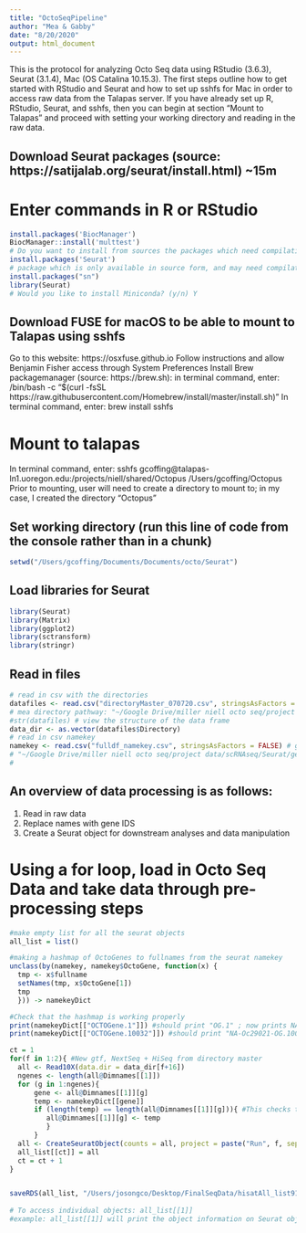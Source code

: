 ```yaml
---
title: "OctoSeqPipeline"
author: "Mea & Gabby"
date: "8/20/2020"
output: html_document
---
```

This is the protocol for analyzing Octo Seq data using RStudio (3.6.3), Seurat (3.1.4), Mac (OS Catalina 10.15.3). The first steps outline how to get started with RStudio and Seurat and how to set up sshfs for Mac in order to access raw data from the Talapas server. If you have already set up R, RStudio, Seurat, and sshfs, then you can begin at section "Mount to Talapas" and proceed with setting your working directory and reading in the raw data.

## Download Seurat packages (source: https://satijalab.org/seurat/install.html) ~15m
# Enter commands in R or RStudio
```r
install.packages('BiocManager')
BiocManager::install('multtest') 
# Do you want to install from sources the packages which need compilation? (y/n/cancel); update a/s/n? a
install.packages('Seurat')
# package which is only available in source form, and may need compilation? (y/n) Yes
install.packages("sn")
library(Seurat)
# Would you like to install Miniconda? (y/n) Y
```
## Download FUSE for macOS to be able to mount to Talapas using sshfs
Go to this website: https://osxfuse.github.io
Follow instructions and allow Benjamin Fisher access through System Preferences
Install Brew packagemanager (source: https://brew.sh): in terminal command, enter: /bin/bash -c "$(curl -fsSL https://raw.githubusercontent.com/Homebrew/install/master/install.sh)" 
In terminal command, enter: brew install sshfs 

# Mount to talapas
In terminal command, enter: sshfs gcoffing@talapas-ln1.uoregon.edu:/projects/niell/shared/Octopus /Users/gcoffing/Octopus 
Prior to mounting, user will need to create a directory to mount to; in my case, I created the directory "Octopus"

## Set working directory (run this line of code from the console rather than in a chunk)
```r
setwd("/Users/gcoffing/Documents/Documents/octo/Seurat")
```

## Load libraries for Seurat
```r
library(Seurat)
library(Matrix)
library(ggplot2)
library(sctransform)
library(stringr)
```

## Read in files
```r
# read in csv with the directories
datafiles <- read.csv("directoryMaster_070720.csv", stringsAsFactors = FALSE) 
# mea directory pathway: "~/Google Drive/miller niell octo seq/project data/scRNAseq/Seurat/directoryMaster_070720.csv"
#str(datafiles) # view the structure of the data frame
data_dir <- as.vector(datafiles$Directory)
# read in csv namekey
namekey <- read.csv("fulldf_namekey.csv", stringsAsFactors = FALSE) # geneIDs_miniNCBI_fulldf_namekey.csv (9120)
# "~/Google Drive/miller niell octo seq/project data/scRNAseq/Seurat/gene lists/geneIDs_miniNCBI_fulldf_namekey_Sep13.csv" (91320)
# 


```

## An overview of data processing is as follows:
1. Read in raw data
2. Replace names with gene IDS
3. Create a Seurat object for downstream analyses and data manipulation

# Using a for loop, load in Octo Seq Data and take data through pre-processing steps
```r
#make empty list for all the seurat objects
all_list = list() 

#making a hashmap of OctoGenes to fullnames from the seurat namekey
unclass(by(namekey, namekey$OctoGene, function(x) {
  tmp <- x$fullname
  setNames(tmp, x$OctoGene[1])
  tmp
  })) -> namekeyDict

#Check that the hashmap is working properly
print(namekeyDict[["OCTOGene.1"]]) #should print "OG.1" ; now prints NA-OG1
print(namekeyDict[["OCTOGene.10032"]]) #should print "NA-Oc29021-OG.100" ;now prints "anaphase-promoting-complex-subunit-7-OG10032-OB20676-OB29021"
```

```r
ct = 1
for(f in 1:2){ #New gtf, NextSeq + HiSeq from directory master
  all <- Read10X(data.dir = data_dir[f+16])
  ngenes <- length(all@Dimnames[[1]])
  for (g in 1:ngenes){
      gene <- all@Dimnames[[1]][g]
      temp <- namekeyDict[[gene]]
      if (length(temp) == length(all@Dimnames[[1]][g])){ #This checks that temp is not zero
         all@Dimnames[[1]][g] <- temp
         }
      }
  all <- CreateSeuratObject(counts = all, project = paste("Run", f, sep = ""), min.cells = 3, min.features = 750)
  all_list[[ct]] = all
  ct = ct + 1
}


saveRDS(all_list, "/Users/josongco/Desktop/FinalSeqData/hisatAll_list91320.rds")
  
# To access individual objects: all_list[[1]]
#example: all_list[[1]] will print the object information on Seurat object 1
```

